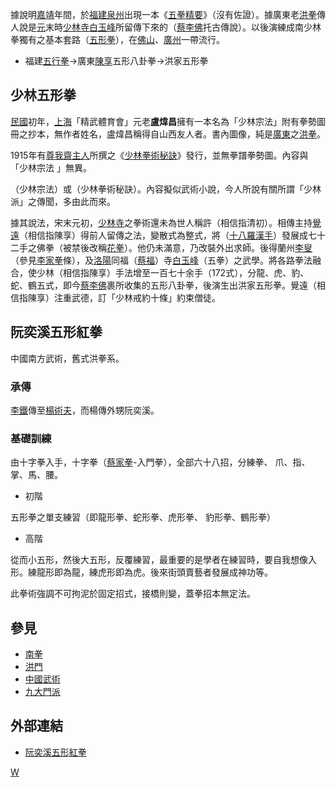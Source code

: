 {{Unreferenced |time=2011-11-14T07:17:45+00:00 }}
據說明[[嘉靖|嘉靖]]年間，於[[福建|福建]][[泉州|泉州]]出現一本《[[五拳精要|五拳精要]]》（沒有佐證）。據廣東老[[洪拳|洪拳]]傳人說是[[元|元]]末時[[少林寺|少林寺]][[白玉峰|白玉峰]]所留傳下來的（[[蔡李佛|蔡李佛]]托古傳說）。以後演練成南少林拳獨有之基本套路（[[五形拳|五形拳]]），在[[佛山|佛山]]、[[廣州|廣州]]一帶流行。

*福建[[五行拳|五行拳]]→廣東[[陳享|陳享]]五形八卦拳→洪家五形拳

== 少林五形拳 ==
[[中華民國|民國]]初年，[[上海|上海]]「精武體育會」元老'''盧煒昌'''擁有一本名為「少林宗法」附有拳勢圖冊之抄本，無作者姓名，盧煒昌稱得自山西友人者。書內圖像，純是[[廣東|廣東]]之[[洪拳|洪拳]]。

1915年有[[尊我齋主人|尊我齋主人]]所撰之《[[少林拳術秘訣|少林拳術秘訣]]》發行，並無拳譜拳勢圖。內容與「少林宗法 」無異。

（少林宗法）或（少林拳術秘訣）。內容擬似武術小說，今人所說有關所謂「少林派」之傳聞，多由此而來。 

據其說法，宋末元初，[[少林寺|少林寺]]之拳術還未為世人稱許（相信指清初）。相傳主持[[覺遠|覺遠]]（相信指陳享）得前人留傳之法，變散式為整式，將（[[十八羅漢手|十八羅漢手]]）發展成七十二手之佛拳（被禁後改稱[[花拳|花拳]]）。他仍未滿意，乃改裝外出求師。後得蘭州[[李叟|李叟]]（參見[[李家拳|李家拳]]條），及[[洛陽|洛陽]]同福（[[蔡家拳|蔡福]]）寺[[白玉峰|白玉峰]]（五拳）之武學。將各路拳法融合，使少林（相信指陳享）手法增至一百七十余手（172式），分龍、虎、豹、蛇、鶴五式，即今[[蔡李佛|蔡李佛]]裹所收集的五形八卦拳，後演生出洪家五形拳。覺遠（相信指陳享）注重武德，訂「少林戒約十條」約束僧徒。

== 阮奕溪五形紅拳 ==
中國南方武術，舊式洪拳系。

=== 承傳 ===
[[李鐵|李鐵]]傳至[[楊術夫|楊術夫]]，而楊傳外甥阮奕溪。

=== 基礎訓練 ===
由十字拳入手，十字拳（[[蔡家拳|蔡家拳]]-入門拳），全部六十八招，分練拳、 爪、指、掌、馬、腰。

*初階

五形拳之單支練習（即龍形拳、蛇形拳、虎形拳、 豹形拳、鶴形拳）

*高階

從而小五形，然後大五形，反覆練習，最重要的是學者在練習時，要自我想像入形。練龍形即為龍，練虎形即為虎。後來街頭賣藝者發展成神功等。

此拳術強調不可拘泥於固定招式，接橋則變，蓋拳招本無定法。

== 參見 ==
*[[南拳|南拳]]
*[[洪門|洪門]]
*[[中國武術|中國武術]]
*[[九大門派|九大門派]]

==外部連結==
*[https://archive.is/20130105154440/http://tw.knowledge.yahoo.com/question/question?qid=1406082914253 阮奕溪五形紅拳]

[[category:中国武术|W]]